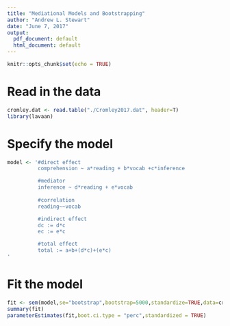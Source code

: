 ```yaml
---
title: "Mediational Models and Bootstrapping"
author: "Andrew L. Stewart"
date: "June 7, 2017"
output:
  pdf_document: default
  html_document: default
---
```


```r
knitr::opts_chunk$set(echo = TRUE)
```

# Read in the data

```r
cromley.dat <- read.table("./Cromley2017.dat", header=T)
library(lavaan)
```

# Specify the model

```r
model <- '#direct effect
          comprehension ~ a*reading + b*vocab +c*inference

          #mediator
          inference ~ d*reading + e*vocab
          
          #correlation
          reading~~vocab

          #indirect effect
          dc := d*c
          ec := e*c

          #total effect
          total := a+b+(d*c)+(e*c)
'
```

# Fit the model

```r
fit <- sem(model,se="bootstrap",bootstrap=5000,standardize=TRUE,data=cromley.dat)
summary(fit)
parameterEstimates(fit,boot.ci.type = "perc",standardized = TRUE)
```